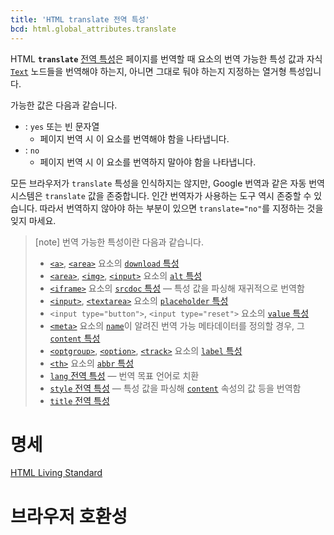 ```yaml
---
title: 'HTML translate 전역 특성'
bcd: html.global_attributes.translate
---
```


HTML **`translate`** [전역 특성](.)은 페이지를 번역할 때 요소의 번역 가능한 특성 값과 자식 [`Text`](https://developer.mozilla.org/en-US/docs/Web/API/Text) 노드들을 번역해야 하는지, 아니면 그대로 둬야 하는지 지정하는 열거형 특성입니다.

가능한 값은 다음과 같습니다.

- : `yes` 또는 빈 문자열
  - 페이지 번역 시 이 요소를 번역해야 함을 나타냅니다.
- : `no`
  - 페이지 번역 시 이 요소를 번역하지 말아야 함을 나타냅니다.

모든 브라우저가 `translate` 특성을 인식하지는 않지만, Google 번역과 같은 자동 번역 시스템은 `translate` 값을 존중합니다. 인간 번역자가 사용하는 도구 역시 존중할 수 있습니다. 따라서 번역하지 않아야 하는 부분이 있으면 `translate="no"`를 지정하는 것을 잊지 마세요.

> [note]
> 번역 가능한 특성이란 다음과 같습니다.
>
> - [`<a>`](../Element/a), [`<area>`](../Element/area) 요소의 [`download` 특성](../Element/a#term-download)
> - [`<area>`](../Element/area), [`<img>`](../Element/img), [`<input>`](../Element/input) 요소의 [`alt` 특성](../Element/img#term-alt)
> - [`<iframe>`](../Element/iframe) 요소의 [`srcdoc` 특성](../Element/iframe#term-srcdoc) — 특성 값을 파싱해 재귀적으로 번역함
> - [`<input>`](../Element/input), [`<textarea>`](../Element/textarea) 요소의 [`placeholder` 특성](../Element/input#term-placeholder)
> - `<input type="button">`, `<input type="reset">` 요소의 [`value` 특성](../Element/input#term-value)
> - [`<meta>`](../Element/meta) 요소의 [`name`](../Element/meta#term-name)이 알려진 번역 가능 메타데이터를 정의할 경우, 그 [`content` 특성](../Element/meta#term-content)
> - [`<optgroup>`](../Element/optgroup), [`<option>`](../Element/option), [`<track>`](../Element/track) 요소의 [`label` 특성](../Element/optgroup#term-label)
> - [`<th>`](../Element/th) 요소의 [`abbr` 특성](../Element/th#term-abbr)
> - [`lang` 전역 특성](../Global_attributes#term-lang) — 번역 목표 언어로 치환
> - [`style` 전역 특성](../Global_attributes#term-style) — 특성 값을 파싱해 [`content`](https://developer.mozilla.org/en-US/docs/Web/CSS/content) 속성의 값 등을 번역함
> - [`title` 전역 특성](../Global_attributes#term-title)

# 명세

[HTML Living Standard](https://html.spec.whatwg.org/multipage/dom.html#attr-translate)

# 브라우저 호환성

<BrowserCompat data={props.bcd} />
